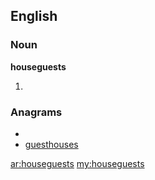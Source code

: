 ==English==

===Noun===
'''houseguests'''

# {{plural of|houseguest}}

===Anagrams===
* {{alphagram|eeghossstuu}}
* [[guesthouses#English|guesthouses]]

[[ar:houseguests]]
[[my:houseguests]]
